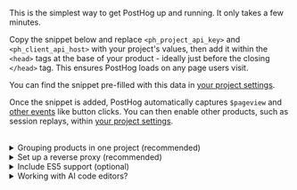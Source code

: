 
This is the simplest way to get PostHog up and running. It only takes a few minutes.

Copy the snippet below and replace `<ph_project_api_key>` and `<ph_client_api_host>` with your project's values, then add it within the `<head>` tags at the base of your product - ideally just before the closing `</head>` tag. This ensures PostHog loads on any page users visit.

You can find the snippet pre-filled with this data in [your project settings](https://us.posthog.com/settings/project#snippet).

<Snippet />

Once the snippet is added, PostHog automatically captures `$pageview` and [other events](/docs/data/autocapture) like button clicks. You can then enable other products, such as session replays, within [your project settings](https://us.posthog.com/settings). 

<br />

<details>
  <summary>Grouping products in one project (recommended)</summary>

  If you have multiple customer-facing products (e.g. a marketing website + iOS app + web app), it's best to install PostHog on them all and [group them in one project](/docs/settings/projects). 
  
  This makes it possible to track users across their entire journey (e.g. from visiting your marketing website to signing up for your product), or how they use your product across multiple platforms.
</details>

<details>
  <summary>Set up a reverse proxy (recommended)</summary>

  We recommend setting up a reverse proxy, so that events are less likely to be intercepted by tracking blockers. 
  
  We have our [own managed reverse proxy service included in the Teams plan](/docs/advanced/proxy/managed-reverse-proxy), which routes through our infrastructure and makes setting up your proxy easy.

  If you don't want to use our managed service then there are several other [options for creating a reverse proxy](/docs/advanced/proxy), including using [Cloudflare](/docs/advanced/proxy/cloudflare), [AWS Cloudfront](/docs/advanced/proxy/cloudfront), and [Vercel](/docs/advanced/proxy/vercel).
</details>

<details>
  <summary>Include ES5 support (optional)</summary>

  If you need ES5 support for example to track Internet Explorer 11 replace `/static/array.js` in the snippet with `/static/array.full.es5.js`
</details>

<details>
  <summary>Working with AI code editors?</summary>

  If you’re working with AI code editors (like Loveable, Bolt.new, Replit, and others), it’s easy to install PostHog. All you have to do is ask (seriously). Specifically: in your tool, type a prompt like this: “I’d like to use PostHog to track events here; here is my install snippet.” Paste in your snippet. The tool will do the rest.

As of this time, some web-based AI builders (such as artifacts by Claude) don’t support access to external JS libraries. You’ll be able to ask it to use a placeholder, and then update it manually when you deploy to production.
</details>
